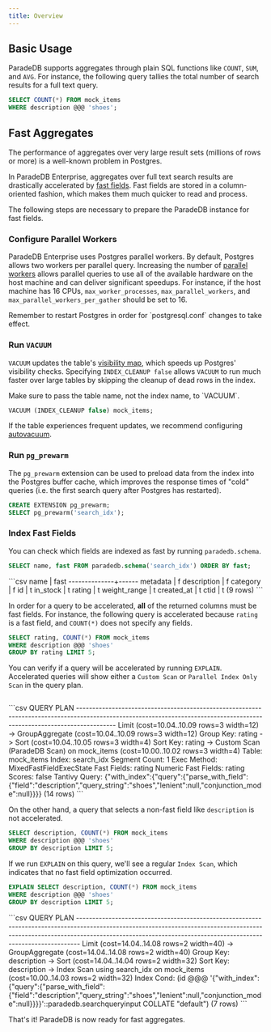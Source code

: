```yaml
---
title: Overview
---
```


## Basic Usage

ParadeDB supports aggregates through plain SQL functions like `COUNT`, `SUM`, and `AVG`. For instance, the following query tallies the total number of search results for a full text query.

```sql
SELECT COUNT(*) FROM mock_items
WHERE description @@@ 'shoes';
```

## Fast Aggregates

The performance of aggregates over very large result sets (millions of rows or more) is a well-known problem in Postgres.

In ParadeDB Enterprise, aggregates over full text search results are drastically accelerated by [fast fields](/documentation/indexing/fast_fields).
Fast fields are stored in a column-oriented fashion, which makes them much quicker to read and process.

The following steps are necessary to prepare the ParadeDB instance for fast fields.

### Configure Parallel Workers

ParadeDB Enterprise uses Postgres parallel workers. By default, Postgres allows two workers per parallel query.
Increasing the number of [parallel workers](/documentation/configuration/parallel) allows parallel queries to use all of the available hardware on the host machine and can deliver significant
speedups. For instance, if the host machine has 16 CPUs, `max_worker_processes`, `max_parallel_workers`, and `max_parallel_workers_per_gather`
should be set to 16.

<Note>
Remember to restart Postgres in order for `postgresql.conf` changes to take effect.
</Note>

### Run `VACUUM`

`VACUUM` updates the table's [visibility map](https://www.postgresql.org/docs/current/storage-vm.html),
which speeds up Postgres' visibility checks. Specifying `INDEX_CLEANUP false` allows `VACUUM` to run much
faster over large tables by skipping the cleanup of dead rows in the index.

<Note>
Make sure to pass the table name, not the index name, to `VACUUM`.
</Note>

```sql
VACUUM (INDEX_CLEANUP false) mock_items;
```

If the table experiences frequent updates, we recommend configuring [autovacuum](https://www.postgresql.org/docs/current/routine-vacuuming.html).

### Run `pg_prewarm`

The `pg_prewarm` extension can be used to preload data from the index into the Postgres buffer cache, which
improves the response times of "cold" queries (i.e. the first search query after Postgres has restarted).

```sql
CREATE EXTENSION pg_prewarm;
SELECT pg_prewarm('search_idx');
```

### Index Fast Fields

You can check which fields are indexed as fast by running `paradedb.schema`.

```sql
SELECT name, fast FROM paradedb.schema('search_idx') ORDER BY fast;
```

<Accordion title="Expected Response">
```csv
     name     | fast
--------------+------
 metadata     | f
 description  | f
 category     | f
 id           | t
 in_stock     | t
 rating       | t
 weight_range | t
 created_at   | t
 ctid         | t
(9 rows)
```
</Accordion>

In order for a query to be accelerated, **all** of the returned columns must be fast fields. For instance, the following query is accelerated because `rating` is a fast
field, and `COUNT(*)` does not specify any fields.

```sql
SELECT rating, COUNT(*) FROM mock_items
WHERE description @@@ 'shoes'
GROUP BY rating LIMIT 5;
```

You can verify if a query will be accelerated by running `EXPLAIN`. Accelerated queries will show either a `Custom Scan` or `Parallel Index Only Scan` in the query plan.

```sql
```

<Accordion title="Expected Response">
```csv
                                                                               QUERY PLAN
------------------------------------------------------------------------------------------------------------------------------------------------------------------------
 Limit  (cost=10.04..10.09 rows=3 width=12)
   ->  GroupAggregate  (cost=10.04..10.09 rows=3 width=12)
         Group Key: rating
         ->  Sort  (cost=10.04..10.05 rows=3 width=4)
               Sort Key: rating
               ->  Custom Scan (ParadeDB Scan) on mock_items  (cost=10.00..10.02 rows=3 width=4)
                     Table: mock_items
                     Index: search_idx
                     Segment Count: 1
                     Exec Method: MixedFastFieldExecState
                     Fast Fields: rating
                     Numeric Fast Fields: rating
                     Scores: false
                     Tantivy Query: {"with_index":{"query":{"parse_with_field":{"field":"description","query_string":"shoes","lenient":null,"conjunction_mode":null}}}}
(14 rows)
```
</Accordion>

On the other hand, a query that selects a non-fast field like `description` is not accelerated.

```sql
SELECT description, COUNT(*) FROM mock_items
WHERE description @@@ 'shoes'
GROUP BY description LIMIT 5;
```

If we run `EXPLAIN` on this query, we'll see a regular `Index Scan`, which indicates that no fast field optimization occurred.

```sql
EXPLAIN SELECT description, COUNT(*) FROM mock_items
WHERE description @@@ 'shoes'
GROUP BY description LIMIT 5;
```

<Accordion title="Expected Response">
```csv
                                                                                                                QUERY PLAN
-------------------------------------------------------------------------------------------------------------------------------------------------------------------------------------------------------------------------------------------
 Limit  (cost=14.04..14.08 rows=2 width=40)
   ->  GroupAggregate  (cost=14.04..14.08 rows=2 width=40)
         Group Key: description
         ->  Sort  (cost=14.04..14.04 rows=2 width=32)
               Sort Key: description
               ->  Index Scan using search_idx on mock_items  (cost=10.00..14.03 rows=2 width=32)
                     Index Cond: (id @@@ '{"with_index":{"query":{"parse_with_field":{"field":"description","query_string":"shoes","lenient":null,"conjunction_mode":null}}}}'::paradedb.searchqueryinput COLLATE "default")
(7 rows)
```
</Accordion>

That's it! ParadeDB is now ready for fast aggregates.
